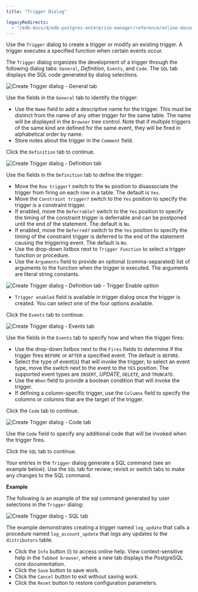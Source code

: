 ```yaml
---
title: "Trigger Dialog"

legacyRedirects:
  - "/edb-docs/d/edb-postgres-enterprise-manager/reference/online-documentation/8.0/trigger_dialog.html"
---
```


<div id="trigger_dialog" class="registered_link"></div>

Use the `Trigger` dialog to create a trigger or modify an existing trigger. A trigger executes a specified function when certain events occur.

The `Trigger` dialog organizes the development of a trigger through the following dialog tabs: `General`, *Definition*, `Events`, and `Code`. The `SQL` tab displays the SQL code generated by dialog selections.

![Create Trigger dialog - General tab](../../images/trigger_general.png)

Use the fields in the `General` tab to identify the trigger:

-   Use the `Name` field to add a descriptive name for the trigger. This must be distinct from the name of any other trigger for the same table. The name will be displayed in the `Browser` tree control. Note that if multiple triggers of the same kind are defined for the same event, they will be fired in alphabetical order by name.
-   Store notes about the trigger in the `Comment` field.

Click the `Definition` tab to continue.

![Create Trigger dialog - Definition tab](../../images/trigger_definition.png)

Use the fields in the `Definition` tab to define the trigger:

-   Move the `Row trigger?` switch to the `No` position to disassociate the trigger from firing on each row in a table. The default is `Yes`.
-   Move the `Constraint trigger?` switch to the `Yes` position to specify the trigger is a constraint trigger.
-   If enabled, move the `Deferrable?` switch to the `Yes` position to specify the timing of the constraint trigger is deferrable and can be postponed until the end of the statement. The default is `No`.
-   If enabled, move the `Deferred?` switch to the `Yes` position to specify the timing of the constraint trigger is deferred to the end of the statement causing the triggering event. The default is `No`.
-   Use the drop-down listbox next to `Trigger Function` to select a trigger function or procedure.
-   Use the `Arguments` field to provide an optional (comma-separated) list of arguments to the function when the trigger is executed. The arguments are literal string constants.

![Create Trigger dialog - Definition tab - Trigger Enable option](../../images/trigger_definition_enabled.png)

-   `Trigger enabled` field is available in trigger dialog once the trigger is created. You can select one of the four options available.

Click the `Events` tab to continue.

![Create Trigger dialog - Events tab](../../images/trigger_events.png)

Use the fields in the `Events` tab to specify how and when the trigger fires:

-   Use the drop-down listbox next to the `Fires` fields to determine if the trigger fires `BEFORE` or `AFTER` a specified event. The default is `BEFORE`.
-   Select the type of event(s) that will invoke the trigger; to select an event type, move the switch next to the event to the `YES` position. The supported event types are `INSERT`, *UPDATE*, `DELETE`, and `TRUNCATE`.
-   Use the `When` field to provide a boolean condition that will invoke the trigger.
-   If defining a column-specific trigger, use the `Columns` field to specify the columns or columns that are the target of the trigger.

Click the `Code` tab to continue.

![Create Trigger dialog - Code tab](../../images/trigger_code.png)

Use the `Code` field to specify any additional code that will be invoked when the trigger fires.

Click the `SQL` tab to continue.

Your entries in the `Trigger` dialog generate a SQL command (see an example below). Use the `SQL` tab for review; revisit or switch tabs to make any changes to the SQL command.

**Example**

The following is an example of the sql command generated by user selections in the `Trigger` dialog:

![Create Trigger dialog - SQL tab](../../images/trigger_sql.png)

The example demonstrates creating a trigger named `log_update` that calls a procedure named `log_account_update` that logs any updates to the `distributors` table.

-   Click the `Info` button (i) to access online help. View context-sensitive help in the `Tabbed browser`, where a new tab displays the PostgreSQL core documentation.
-   Click the `Save` button to save work.
-   Click the `Cancel` button to exit without saving work.
-   Click the `Reset` button to restore configuration parameters.
